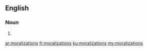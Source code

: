 ==English==

===Noun===
{{head|en|noun plural form}}

# {{plural of|moralization|lang=en}}

[[ar:moralizations]]
[[fr:moralizations]]
[[ku:moralizations]]
[[my:moralizations]]